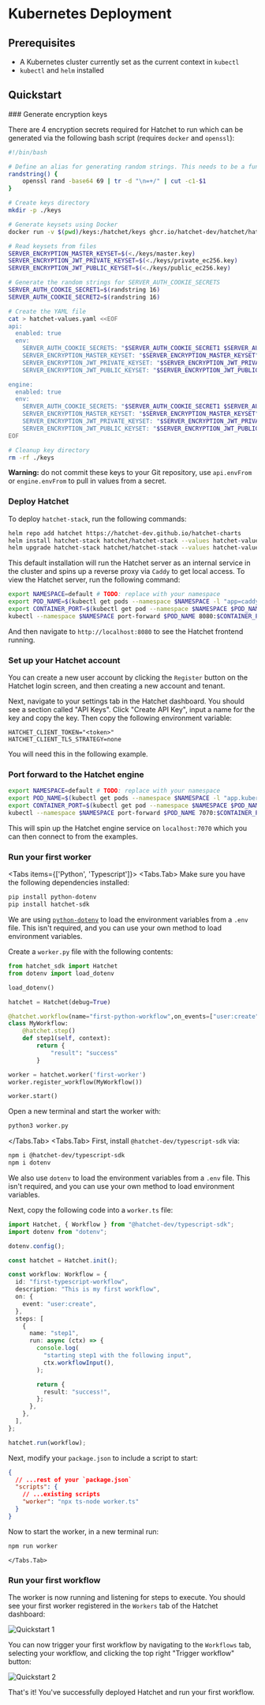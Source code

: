
# Kubernetes Deployment

## Prerequisites

- A Kubernetes cluster currently set as the current context in `kubectl`
- `kubectl` and `helm` installed

## Quickstart

<Steps>
### Generate encryption keys

There are 4 encryption secrets required for Hatchet to run which can be generated via the following bash script (requires `docker` and `openssl`):

```sh filename=generate.sh copy
#!/bin/bash

# Define an alias for generating random strings. This needs to be a function in a script.
randstring() {
    openssl rand -base64 69 | tr -d "\n=+/" | cut -c1-$1
}

# Create keys directory
mkdir -p ./keys

# Generate keysets using Docker
docker run -v $(pwd)/keys:/hatchet/keys ghcr.io/hatchet-dev/hatchet/hatchet-admin:v0.11.3 /hatchet/hatchet-admin keyset create-local-keys --key-dir /hatchet/keys

# Read keysets from files
SERVER_ENCRYPTION_MASTER_KEYSET=$(<./keys/master.key)
SERVER_ENCRYPTION_JWT_PRIVATE_KEYSET=$(<./keys/private_ec256.key)
SERVER_ENCRYPTION_JWT_PUBLIC_KEYSET=$(<./keys/public_ec256.key)

# Generate the random strings for SERVER_AUTH_COOKIE_SECRETS
SERVER_AUTH_COOKIE_SECRET1=$(randstring 16)
SERVER_AUTH_COOKIE_SECRET2=$(randstring 16)

# Create the YAML file
cat > hatchet-values.yaml <<EOF
api:
  enabled: true
  env:
    SERVER_AUTH_COOKIE_SECRETS: "$SERVER_AUTH_COOKIE_SECRET1 $SERVER_AUTH_COOKIE_SECRET2"
    SERVER_ENCRYPTION_MASTER_KEYSET: "$SERVER_ENCRYPTION_MASTER_KEYSET"
    SERVER_ENCRYPTION_JWT_PRIVATE_KEYSET: "$SERVER_ENCRYPTION_JWT_PRIVATE_KEYSET"
    SERVER_ENCRYPTION_JWT_PUBLIC_KEYSET: "$SERVER_ENCRYPTION_JWT_PUBLIC_KEYSET"

engine:
  enabled: true
  env:
    SERVER_AUTH_COOKIE_SECRETS: "$SERVER_AUTH_COOKIE_SECRET1 $SERVER_AUTH_COOKIE_SECRET2"
    SERVER_ENCRYPTION_MASTER_KEYSET: "$SERVER_ENCRYPTION_MASTER_KEYSET"
    SERVER_ENCRYPTION_JWT_PRIVATE_KEYSET: "$SERVER_ENCRYPTION_JWT_PRIVATE_KEYSET"
    SERVER_ENCRYPTION_JWT_PUBLIC_KEYSET: "$SERVER_ENCRYPTION_JWT_PUBLIC_KEYSET"
EOF

# Cleanup key directory
rm -rf ./keys
```

**Warning:** do not commit these keys to your Git repository, use `api.envFrom` or `engine.envFrom` to pull in values from a secret.

### Deploy Hatchet

To deploy `hatchet-stack`, run the following commands:

```sh
helm repo add hatchet https://hatchet-dev.github.io/hatchet-charts
helm install hatchet-stack hatchet/hatchet-stack --values hatchet-values.yaml --set api.replicaCount=0 --set engine.replicaCount=0 --set caddy.enabled=true
helm upgrade hatchet-stack hatchet/hatchet-stack --values hatchet-values.yaml --set caddy.enabled=true
```

This default installation will run the Hatchet server as an internal service in the cluster and spins up a reverse proxy via `Caddy` to get local access. To view the Hatchet server, run the following command:

```sh
export NAMESPACE=default # TODO: replace with your namespace
export POD_NAME=$(kubectl get pods --namespace $NAMESPACE -l "app=caddy" -o jsonpath="{.items[0].metadata.name}")
export CONTAINER_PORT=$(kubectl get pod --namespace $NAMESPACE $POD_NAME -o jsonpath="{.spec.containers[0].ports[0].containerPort}")
kubectl --namespace $NAMESPACE port-forward $POD_NAME 8080:$CONTAINER_PORT
```

And then navigate to `http://localhost:8080` to see the Hatchet frontend running.

### Set up your Hatchet account

You can create a new user account by clicking the `Register` button on the Hatchet login screen, and then creating a new account and tenant.

Next, navigate to your settings tab in the Hatchet dashboard. You should see a section called "API Keys". Click "Create API Key", input a name for the key and copy the key. Then copy the following environment variable:

```
HATCHET_CLIENT_TOKEN="<token>"
HATCHET_CLIENT_TLS_STRATEGY=none
```

You will need this in the following example.

### Port forward to the Hatchet engine

```sh
export NAMESPACE=default # TODO: replace with your namespace
export POD_NAME=$(kubectl get pods --namespace $NAMESPACE -l "app.kubernetes.io/name=hatchet-engine,app.kubernetes.io/instance=hatchet" -o jsonpath="{.items[0].metadata.name}")
export CONTAINER_PORT=$(kubectl get pod --namespace $NAMESPACE $POD_NAME -o jsonpath="{.spec.containers[0].ports[0].containerPort}")
kubectl --namespace $NAMESPACE port-forward $POD_NAME 7070:$CONTAINER_PORT
```

This will spin up the Hatchet engine service on `localhost:7070` which you can then connect to from the examples.

### Run your first worker

<Tabs items={['Python', 'Typescript']}>
  <Tabs.Tab>
Make sure you have the following dependencies installed:

```sh
pip install python-dotenv
pip install hatchet-sdk
```

We are using [`python-dotenv`](https://pypi.org/project/python-dotenv/) to load the environment variables from a `.env` file. This isn't required, and you can use your own method to load environment variables.

Create a `worker.py` file with the following contents:

```python filename="worker.py" copy
from hatchet_sdk import Hatchet
from dotenv import load_dotenv

load_dotenv()

hatchet = Hatchet(debug=True)

@hatchet.workflow(name="first-python-workflow",on_events=["user:create"])
class MyWorkflow:
    @hatchet.step()
    def step1(self, context):
        return {
            "result": "success"
        }

worker = hatchet.worker('first-worker')
worker.register_workflow(MyWorkflow())

worker.start()
```

Open a new terminal and start the worker with:

```sh
python3 worker.py
```

  </Tabs.Tab>
  <Tabs.Tab>
First, install `@hatchet-dev/typescript-sdk` via:

```sh npm2yarn
npm i @hatchet-dev/typescript-sdk
npm i dotenv
```

We also use `dotenv` to load the environment variables from a `.env` file. This isn't required, and you can use your own method to load environment variables.

Next, copy the following code into a `worker.ts` file:

```typescript filename="worker.ts" copy
import Hatchet, { Workflow } from "@hatchet-dev/typescript-sdk";
import dotenv from "dotenv";

dotenv.config();

const hatchet = Hatchet.init();

const workflow: Workflow = {
  id: "first-typescript-workflow",
  description: "This is my first workflow",
  on: {
    event: "user:create",
  },
  steps: [
    {
      name: "step1",
      run: async (ctx) => {
        console.log(
          "starting step1 with the following input",
          ctx.workflowInput(),
        );

        return {
          result: "success!",
        };
      },
    },
  ],
};

hatchet.run(workflow);
```

Next, modify your `package.json` to include a script to start:

```json
{
  // ...rest of your `package.json`
  "scripts": {
    // ...existing scripts
    "worker": "npx ts-node worker.ts"
  }
}
```

Now to start the worker, in a new terminal run:

```sh npm2yarn
npm run worker
```

    </Tabs.Tab>

</Tabs>

### Run your first workflow

The worker is now running and listening for steps to execute. You should see your first worker registered in the `Workers` tab of the Hatchet dashboard:

![Quickstart 1](/quickstart-1.png)

You can now trigger your first workflow by navigating to the `Workflows` tab, selecting your workflow, and clicking the top right "Trigger workflow" button:

![Quickstart 2](/quickstart-2.png)

That's it! You've successfully deployed Hatchet and run your first workflow.

</Steps>
